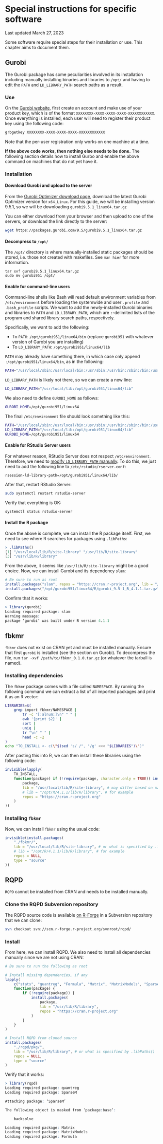 # Special instructions for specific software

Last updated March 27, 2023

Some software require special steps for their installation or use. This chapter aims to document them.

## Gurobi

The Gurobi package has some peculiarities involved in its installation including manually installing binaries and libraries to `/opt/` and having to edit the `PATH` and `LD_LIBRARY_PATH` search paths as a result.

### Use

On the [Gurobi website](https://www.gurobi.com/), first create an account and make use of your product key, which is of the format `XXXXXXXX-XXXX-XXXX-XXXX-XXXXXXXXXXXX`. Once everything is installed, each user will need to register their product key using the following code:

```bash
grbgetkey XXXXXXXX-XXXX-XXXX-XXXX-XXXXXXXXXXXX
```

Note that the per-user registration only works on one machine at a time.

**If the above code works, then nothing else needs to be done.** The following section details how to install Gurbo and enable the above command on machines that do not yet have it.

### Installation

#### Download Gurobi and upload to the server

From the [Gurobi Optimizer download page](https://www.gurobi.com/downloads/gurobi-optimizer-eula/), download the latest Gurobi Optimizer version for `x64_Linux`. For this guide, we will be installing version 9.5.1, so we will be downloading `gurobi9.5.1_linux64.tar.gz`

You can either download from your browser and then upload to one of the servers, or download the link directly to the server:

```bash
wget https://packages.gurobi.com/9.5/gurobi9.5.1_linux64.tar.gz
```

#### Decompress to `/opt/`

The `/opt/` directory is where manually-installed static packages should be stored, i.e. those not created with makefiles. See `man hier` for more information.

```
tar xvf gurobi9.5.1_linux64.tar.gz
sudo mv gurobi951 /opt/
```

#### Enable for command-line users

Command-line shells like Bash will read default environment variables from `/etc/environment` before loading the systemwide and user `.profile` and `.bash_profile` scripts. We want to add the newly-installed Gurobi binaries and libraries to `PATH` and `LD_LIBRARY_PATH`, which are `:`-delimited lists of the program and shared library search paths, respectively.

Specifically, we want to add the following:

* To `PATH`: `/opt/gurobi951/linux64/bin` (replace `gurobi951` with whatever version of Gurobi you are installing)
* To `LD_LIBRARY_PATH`: `/opt/gurobi951/linux64/lib`

`PATH` may already have something there, in which case only append `:/opt/gurobi951/linux64/bin`, as in the following:

```bash
PATH="/usr/local/sbin:/usr/local/bin:/usr/sbin:/usr/bin:/sbin:/bin:/usr/games:/usr/local/games:/snap/bin:/opt/gurobi951/linux64/bin"
```

`LD_LIBRARY_PATH` is likely not there, so we can create a new line:

```bash
LD_LIBRARY_PATH="/usr/local/lib:/opt/gurobi951/linux64/lib"
```

We also need to define `GUROBI_HOME` as follows:

```bash
GUROBI_HOME=/opt/gurobi951/linux64
```

The final `/etc/environment` file should look something like this:

```bash
PATH="/usr/local/sbin:/usr/local/bin:/usr/sbin:/usr/bin:/sbin:/bin:/usr/games:/usr/local/games:/snap/bin:/opt/gurobi951/linux64/bin"
LD_LIBRARY_PATH="/usr/local/lib:/opt/gurobi951/linux64/lib"
GUROBI_HOME=/opt/gurobi951/linux64
```

#### Enable for RStudio Server users

For whatever reason, RStudio Server does not respect `/etc/environment`. Therefore, we need to [modify `LD_LIBRARY_PATH` manually](https://withr.github.io/ld-library-path/). To do this, we just need to add the following line to `/etc/rstudio/rserver.conf`:

```
rsession-ld-library-path=/opt/gurobi951/linux64/lib/
```

After that, restart RStudio Server:

```bash
sudo systemctl restart rstudio-server
```

Verify that everything is OK:

```bash
systemctl status rstudio-server
```

#### Install the R package

Once the above is complete, we can install the R package itself. First, we need to see where R searches for packages using `.libPaths`:

```r
> .libPaths()
[1] "/usr/local/lib/R/site-library" "/usr/lib/R/site-library"      
[3] "/usr/lib/R/library"           
```

From the above, it seems like `/usr/lib/R/site-library` might be a good choice. Now, we can install Gurobi and its dependency `slam`:

```r
# Be sure to run as root
install.packages("slam", repos = "https://cran.r-project.org", lib = "/usr/lib/R/site-library")
install.packages("/opt/gurobi951/linux64/R/gurobi_9.5-1_R_4.1.1.tar.gz", repos = NULL, lib = "/usr/lib/R/site-library")
```

Confirm that it works:

```r
> library(gurobi)
Loading required package: slam
Warning message:
package ‘gurobi’ was built under R version 4.1.1 
```

## fbkmr

`fbkmr` does not exist on CRAN yet and must be installed manually. Ensure that first `gurobi` is installed (see the section on Gurobi). To decompress the file, run `tar -xvf /path/to/fbkmr_0.1.0.tar.gz` (or whatever the tarball is named).

### Installing dependencies

The `fbkmr` package comes with a file called `NAMESPACE`. By running the following command we can extract a list of all imported packages and print it as an R vector:

```bash
LIBRARIES=$(
    grep import fbkmr/NAMESPACE |
        tr -c "[:alnum:]\n" " " |
        awk '{print $2}' |
        sort |
        uniq |
        tr "\n" " " |
        head -c -2
)
echo "TO_INSTALL <- c(\"$(sed 's/ /", "/g' <<< "$LIBRARIES")\")"
```

After pasting this into R, we can then install these libraries using the following code:

```r
invisible(lapply(
	TO_INSTALL,
	function(package) if (!require(package, character.only = TRUE)) install.packages(
		package,
		lib = "/usr/local/lib/R/site-library", # may differ based on machine; use `.libPaths()`
		# lib = "/opt/R/4.1.1/lib/R/library", # for example
		repos = "https://cran.r-project.org"
	)
))
```

### Installing `fbkmr`

Now, we can install `fbkmr` using the usual code:

```r
invisible(install.packages(
	"./fbkmr/",
	lib = "/usr/local/lib/R/site-library", # or what is specified by .libPaths()
	# lib = "/opt/R/4.1.1/lib/R/library", # for example
	repos = NULL,
	type = "source"
))
```

## RQPD

`RQPD` cannot be installed from CRAN and needs to be installed manually.

### Clone the RQPD Subversion repository

The RQPD source code is available [on R-Forge](https://rqpd.r-forge.r-project.org/) in a Subversion repository that we can clone:

```bash
svn checkout svn://scm.r-forge.r-project.org/svnroot/rqpd/
```

### Install

From here, we can install RQPD. We also need to install all dependencies manually since we are not using CRAN:

```r
# Be sure to run the following as root

# Install missing dependencies, if any
lapply(
	c("stats", "quantreg", "Formula", "Matrix", "MatrixModels", "SparseM"),
	function(package) {
		if (!require(package)) {
			install.packages(
				package,
				lib = "/usr/lib/R/library",
				repos = "https://cran.r-project.org"
			)
		}
	}
)

# Install RQPD from cloned source
install.packages(
	"./rqpd/pkg/",
	lib = "/usr/lib/R/library", # or what is specified by .libPaths()
	repos = NULL,
	type = "source"
)
```

Verify that it works:

```r
> library(rqpd)
Loading required package: quantreg
Loading required package: SparseM

Attaching package: ‘SparseM’

The following object is masked from ‘package:base’:

    backsolve

Loading required package: Matrix
Loading required package: MatrixModels
Loading required package: Formula
```